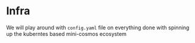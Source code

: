 # Infra

We will play around with `config.yaml` file on everything done with spinning up the kuberntes based mini-cosmos ecosystem